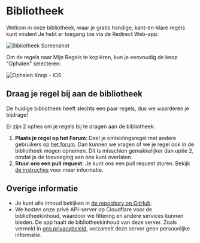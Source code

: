 # Bibliotheek

Welkom in onze bibliotheek, waar je gratis handige, kant-en-klare regels kunt vinden! Je hebt er toegang toe via de Redirect Web-app.

![Bibliotheek Screenshot](/img/library-screenshot.webp)

Om de regels naar Mijn Regels te kopiëren, kun je eenvoudig de knop "Ophalen" selecteren:

![Ophalen Knop - iOS](/img/library-get-button-ios.gif)

## Draag je regel bij aan de bibliotheek

De huidige bibliotheek heeft slechts een paar regels, dus we waarderen je bijdrage!

Er zijn 2 opties om je regels bij te dragen aan de bibliotheek:

1. **Plaats je regel op het Forum**: Deel je omleidingsregel met andere gebruikers op [het forum](https://github.com/mshibanami/redirect-web/discussions/categories/redirect-rules). Dan kunnen we vragen of we je regel ook in de bibliotheek mogen opnemen. Dit is misschien gemakkelijker dan optie 2, omdat je de toevoeging aan ons kunt overlaten.
2. **Stuur ons een pull request**: Je kunt ons een pull request sturen. Bekijk [de instructies](https://github.com/mshibanami/redirect-web/tree/main/library) voor meer informatie.

## Overige informatie

- Je kunt alle inhoud bekijken in [de repository op GitHub](https://github.com/mshibanami/redirect-web/tree/main/library).
- We hosten onze privé API-server op Cloudflare voor de bibliotheekinhoud, waardoor we filtering en andere services kunnen bieden. De app haalt de bibliotheekinhoud van deze server. Zoals vermeld in [ons privacybeleid](privacy-policy.mdx), verzamelt deze server geen persoonlijke informatie.